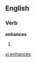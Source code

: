 
==English==

===Verb===
'''enhances'''

# {{third-person singular of|[[enhance]]}}

[[vi:enhances]]